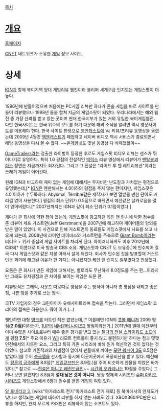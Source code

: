 [[목차]]
= [[개요]] =
[[http://www.gamespot.com|홈페이지]]

[[CNET]] 네트워크가 소유한 [[게임]] 정보 사이트.

= 상세 =
[[IGN]]과 함께 북미지역 양대 게임리뷰 웹진이라 불리며 세계구급 인지도는 게임스팟이 더 높다.

1996년에 만들어졌으며 처음에는 PC게임 리뷰만 하다가 콘솔 게임을 따로 사이트를 만들어 리뷰했으나 1998년 둘을 합쳐 지금의 게임스팟이 되었다. 우리나라에서는 해외 웹진 중 가장 신뢰를 받고 있는 곳이며 현재 한국지부가 있는 거의 유일한 북미게임웹진. 다만 한국사이트는 한국 위주의 보도를 하기 때문에 해외 소식을 알려면 역시 영문사이트를 이용해야 한다. 한국 사이트 한정으로 [[엠엔캐스트]]에 VJ 리뷰/프리뷰 동영상을 올렸는데 2009년 4월경 [[엠엔캐스트]]가 페업하고 네이버 비디오 역시 서비스가 종료되면서 해당 동영상을 다시 볼 수 없다. ~~[[온게임넷]]도 옛날 동영상 다 삭제했잖아~~

[[GameTrailers]]라는 걸출한 라이벌이 등장한 후로도 게임스팟 비디오 리뷰는 센스가 뛰어나기로 유명하다. 특히 1.0 평점의 전설적인 [[Big Rigs : Over the Road Racing|빅릭스]] 리뷰 영상에서 리뷰어가 [[멘탈붕괴]]하는 장면은 지금까지도 회자된다. 그리고 그 전설은 "라이드 투 헬 레트리뷰션"이라는 쓰레기 게임이 이어간다.

원래 IGN과 비교하여 재미 없는 게임에 대해서는 무자비한 난도질과 가차없는 평점으로 유명했는데,[* [[IGN]]은 웬만해서는 4.0이하의 평점을 주지 않는 편이지만, 게임스팟은 4.0 이하가 수두룩하다. Abysmal, Terrible같은 제작자가 보면 열받을 만한 단어도 거리낌 없이 사용한다.] 평점의 최소 단위가 0.5점으로 바뀌면서 예전같은 날카로움을 많이 잃어버렸다.[* 2007년까지는 IGN과 같이 최소 단위가 0.1점이었다.]

게다가 큰 회사에 약한 점이 있는데, 게임스팟에 광고하던 케인 앤 린치에 박한 점수를 준 리뷰어 제프 거스트먼(Jeff Gerstmann)을 2007년에 해고하여 게이머들의 항의를 받은 일이 있었다. 이 사건으로 인해 거스트먼의 동료들도 게임스팟에서 사표를 쓰고 나오게 되는데, 2008년에 라이언 데이비스와 거스트먼을 주축으로 [[Giant Bomb]]이라는 비디오 + 위키 중심의 게임 사이트를 차리게 된다. 아이러니하게도 이후 2012년에 CBSi[* 이름대로 미국 방송국 CBS 소유. 게임스팟과 CNET 도 보유중.]에 인수되어 결국 다시 게임스팟과 같은 지붕 아래서 살게 되었다. 회사가 인수된 것을 발표할때 거스트먼은 과거에 해고된 이유가 한 가지는 아니었지만 케인 앤 린치도 일부였다고 인정했다.

요즘은 큰 회사가 만든 게임에 대해서는, 별로라도 무난하게 8.0정도를 주는 편…이라지만 그래도 유저평점과 큰 차이를 보이는 게임은 드문 편.

리뷰방식은 그래픽, 사운드 따로따로 평점을 주는 방식이 아니라 총 평점을 내리고 좋은 점, 나쁜 점을 추가로 쓰는 방식.

쿡TV 가입자의 경우 크린아이가 유해사이트라며 접속을 막는다. 그러면서 게임스팟 코리아의 접속은 허용한다. 뭐야 이거.(…)

웬만하면 대형 [[병크]]를 터트린 적은 없었는데,[* 이를테면 IGN의 [[풋볼 매니저]] 2009 평점'''(2.0점)'''이라든가, [[1UP]]의 [[네버윈터 나이츠2]] 평점이라든가.] 2011년에 발매 이전부터 이미 수많은 사이트로부터 매우 좋은 평가를 받고 있는 [[젤다의 전설 스카이워드 소드]]에게 평점 '''7.5'''[* 주요 이유가 [[Wii]] 리모트 컨트롤이 좋지 않고 불편하기만 하다는 점과 몇몇 던전에서의 지루한 요소, 그리고 특히 기존 시리즈에 비해 뭔가 혁신적인 것이 없다는 것이었다. 참고로 기존작과의 차별점이 없어서 팬들에게 까이는 [[모던 워페어 3]]도 8.5점은 받았다.]를 주어 [[충공깽]]을 선사함과 동시에 이곳저곳에서 폭풍비난을 받고 있다. 예전에도 [[황혼의 공주]]에게 8.8점[* [[게임큐브]]판은 8.9점.]을 주어 비슷하게 찬물을 끼얹은 바가 있다.[* 참고로 ~~[[전설은 아니고 레전드급]]인~~ [[젤다의 전설 시간의 오카리나|시간의 오카리나]]는 10점을 주었다.] 그러나 보면 알겠지만 8.8점이 '''절대 낮은 것이 아니다.''' 당장 형제격 시리즈인 [[슈퍼 마리오 시리즈]]도 게임스팟에서 8점대 점수를 받은 게임이 여럿 있다.

[[알 토네리코 3]], [wiki:"아가레스트 전기"아가레스트 전기 제로] 등 북미에서의 인지도가 낮다고 생각되는 게임에 대하여 리뷰를 하지 않는 사례도 있다. XBOX360/PC판은 리뷰를 하지만, 왠지 모르게 PS3판은 리뷰하지 않는 소프트도 있다.
